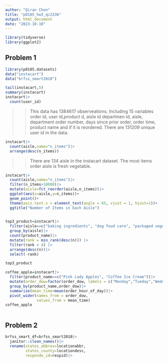 ```yaml
---
author: "Qiran Chen"
title: "p8105_hw3_qc2336"
output: html_document
date: "2023-10-10"
---
```


```r
library(tidyverse)
library(ggplot2)
```

## Problem 1


```r
library(p8105.datasets)
data("instacart")
data("brfss_smart2010")
```

```r
tail(instacart,5)
summary(instacart)
instacart|> 
  count(user_id)
```
>> This data has 1384617 observeations. Including 15 variables order id, user id,product d, aisle id departmen id, aisle, department order number, days since prior order, order time, product name and if it is reordered. There are 131209 unique user id in the data.


```r
instacart|>
  count(aisle,name="n_items")|>
  arrange(desc(n_items))

```
>> There are 134 aisle in the instacart dataset. The most items order aisle is fresh vegetable.

```r
instacart|>
  count(aisle,name="n_items")|>
  filter(n_items>10000)|>
  mutate(aisle=fct_reorder(aisle,n_items))|>
  ggplot(aes(x=aisle,y=n_items))+
  geom_point()+
  theme(axis.text.x = element_text(angle = 65, vjust = 1, hjust=1))+
  ggtitle("Number of Items in Each Aisle")
  
```

```r
top3_product=instacart|>
  filter(aisle==c("baking ingredients", "dog food care", "packaged vegetables fruits"))|>
  group_by(aisle)|>
  count(product_name)|>
  mutate(rank = min_rank(desc(n))) |>
  filter(rank < 4) |>
  arrange(desc(n))|>
  select(-rank)

top3_product
```


```r
coffee_apple=instacart|>
  filter(product_name==c("Pink Lady Apples", "Coffee Ice Cream"))|>
  mutate(order_dow=factor(order_dow, labels = c("Monday","Tueday","Wednesday","Thursday","Friday", "Saturday", "Sunday")))|>
  group_by(product_name,order_dow)|>
  summarize(mean_time=mean(order_hour_of_day))|>
  pivot_wider(names_from = order_dow,
              values_from = mean_time)
coffee_apple
  
```
## Problem 2

```r
brfss_smart_df=brfss_smart2010|>
  janitor::clean_names()|>
  rename(states_abbrev=locationabbr,
         states_county=locationdesc,
         responde_id=respid)|>
  

```

